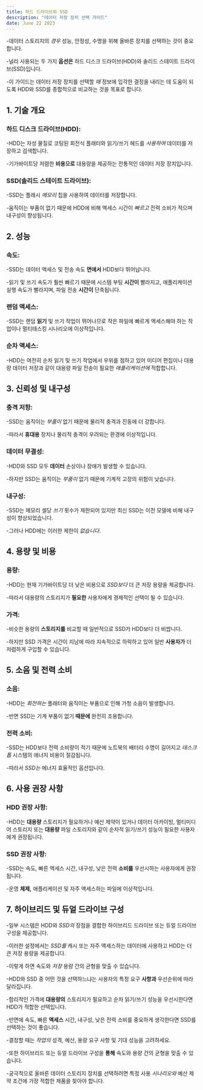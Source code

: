 ```yaml
---
title: 하드 드라이브와 SSD
description: "데이터 저장 장치 선택 가이드"
date: June 22 2023
---
```



-데이터 스토리지의 _경우_ 성능, 안정성, 수명을 위해 올바른 장치를 선택하는 것이 중요합니다. 


-널리 사용되는 두 가지 **옵션은** 하드 디스크 드라이브(HDD)와 솔리드 스테이트 드라이브(SSD)입니다. 


-이 가이드는 데이터 저장 장치를 선택할 _때_ 정보에 입각한 결정을 내리는 데 도움이 되도록 HDD와 SSD를 종합적으로 비교하는 것을 목표로 합니다.

## 1. 기술 개요
### 하드 디스크 드라이브(HDD): 
-HDD는 자성 물질로 코팅된 회전식 플래터와 읽기/쓰기 헤드를 _사용하여_ 데이터를 저장하고 검색합니다. 


-기가바이트당 저렴한 **비용으로** 대용량을 제공하는 전통적인 데이터 저장 장치입니다.

### SSD(솔리드 스테이트 드라이브): 
-SSD는 플래시 _메모리_ 칩을 사용하여 데이터를 저장합니다. 


-움직이는 부품이 없기 때문에 HDD에 비해 액세스 시간이 _빠르고_ 전력 소비가 적으며 내구성이 향상됩니다.

## 2. 성능
### 속도: 
-SSD는 데이터 액세스 및 전송 속도 **면에서** HDD보다 뛰어납니다. 


-읽기 및 쓰기 속도가 훨씬 빠르기 때문에 시스템 부팅 **시간이** 빨라지고, 애플리케이션 실행 속도가 빨라지며, 파일 전송 **시간이** 단축됩니다.

### 랜덤 액세스: 
-SSD는 랜덤 **읽기** 및 쓰기 작업이 뛰어나므로 작은 파일에 빠르게 액세스해야 하는 작업이나 멀티태스킹 시나리오에 이상적입니다.

### 순차 액세스: 
-HDD는 여전히 순차 읽기 및 쓰기 작업에서 우위를 점하고 있어 미디어 편집이나 대용량 데이터 저장과 같이 대용량 파일 전송이 필요한 _애플리케이션에_ 적합합니다.

## 3. 신뢰성 및 내구성
### 충격 저항: 
-SSD는 움직이는 _부품이_ 없기 때문에 물리적 충격과 진동에 더 강합니다. 


-따라서 **휴대용** 장치나 물리적 충격이 우려되는 환경에 이상적입니다.

### 데이터 무결성: 
-HDD와 SSD 모두 **데이터** 손상이나 장애가 발생할 수 있습니다. 


-하지만 SSD는 움직이는 _부품이_ 없기 때문에 기계적 고장의 위험이 낮습니다.

### 내구성: 
-SSD는 메모리 셀당 _쓰기_ 횟수가 제한되어 있지만 최신 SSD는 이전 모델에 비해 내구성이 향상되었습니다. 


-그러나 HDD에는 이러한 제한이 _없습니다._

## 4. 용량 및 비용
### 용량: 
-HDD는 현재 기가바이트당 더 낮은 비용으로 _SSD보다_ 더 큰 저장 용량을 제공합니다. 


-따라서 대용량의 스토리지가 **필요한** 사용자에게 경제적인 선택이 될 수 있습니다.

### 가격: 
-비슷한 용량의 **스토리지를** 비교할 때 일반적으로 SSD가 HDD보다 더 비쌉니다. 


-하지만 SSD 가격은 시간이 지남에 따라 지속적으로 하락하고 있어 일반 **사용자가** 더 저렴하게 구입할 수 있습니다.

## 5. 소음 및 전력 소비
### 소음: 
-HDD는 _회전하는_ 플래터와 움직이는 부품으로 인해 가청 소음이 발생합니다. 


-반면 SSD는 기계 부품이 없기 **때문에** 완전히 조용합니다.

### 전력 소비: 
-SSD는 HDD보다 전력 소비량이 적기 때문에 노트북의 배터리 수명이 길어지고 _데스크톱_ 시스템의 에너지 비용이 절감됩니다. 


-따라서 _SSD는_ 에너지 효율적인 옵션입니다.

## 6. 사용 권장 사항
### HDD 권장 사항: 
-HDD는 **대용량** 스토리지가 필요하거나 예산 제약이 있거나 데이터 아카이빙, 멀티미디어 스토리지 또는 **대용량** 파일 스토리지와 같이 순차적 읽기/쓰기 성능이 필요한 사용자에게 권장됩니다.

### SSD 권장 사항: 
-SSD는 속도, 빠른 액세스 시간, 내구성, 낮은 전력 **소비를** 우선시하는 사용자에게 권장됩니다. 


-운영 **체제,** 애플리케이션 및 자주 액세스하는 파일에 이상적입니다.

## 7. 하이브리드 및 듀얼 드라이브 구성
-일부 시스템은 HDD와 _SSD의_ 장점을 결합한 하이브리드 드라이브 또는 듀얼 드라이브 구성을 제공합니다. 


-이러한 설정에서는 _SSD를_ 캐시 또는 자주 액세스하는 데이터에 사용하고 HDD는 더 큰 저장 용량을 제공합니다. 


-이렇게 하면 속도와 _저장_ 용량 간의 균형을 맞출 수 있습니다.

-HDD와 SSD 중 어떤 것을 선택하느냐는 사용자의 특정 요구 **사항과** 우선순위에 따라 달라집니다. 


-합리적인 가격에 **대용량의** 스토리지가 필요하고 순차 읽기/쓰기 성능을 우선시한다면 HDD가 적합한 선택입니다. 


-반면에 속도, 빠른 **액세스** 시간, 내구성, 낮은 전력 소비를 중요하게 생각한다면 SSD를 선택하는 것이 좋습니다. 


-결정할 때는 _작업의_ 성격, 예산, 용량 요구 사항 및 기대 성능을 고려하세요. 


-또한 하이브리드 또는 듀얼 드라이브 구성을 **통해** 속도와 용량 간의 균형을 맞출 수 있습니다. 


-궁극적으로 올바른 데이터 스토리지 장치를 선택하려면 특정 사용 _시나리오와_ 예산 제약 조건에 가장 적합한 제품을 찾아야 합니다.